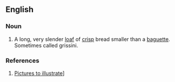 ==English==
===Noun===
{{en-noun}}
# A long, very slender [[loaf]] of [[crisp]] bread smaller than a [[baguette]].  Sometimes called grissini.

===References===
#[http://www.fotosearch.com/photos-images/breadstick_4.html Pictures to illustrate]]